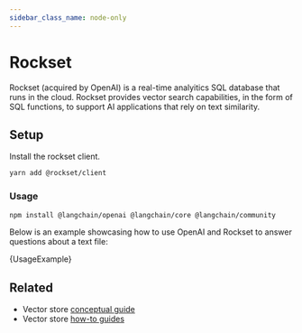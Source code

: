 ```yaml
---
sidebar_class_name: node-only
---
```



# Rockset

Rockset (acquired by OpenAI) is a real-time analyitics SQL database that runs in the cloud.
Rockset provides vector search capabilities, in the form of SQL functions, to support AI applications that rely on text similarity.

## Setup

Install the rockset client.

```bash
yarn add @rockset/client
```

### Usage


<IntegrationInstallTooltip></IntegrationInstallTooltip>

```bash npm2yarn
npm install @langchain/openai @langchain/core @langchain/community
```


Below is an example showcasing how to use OpenAI and Rockset to answer questions about a text file:

<CodeBlock language="typescript">{UsageExample}</CodeBlock>

## Related

- Vector store [conceptual guide](/docs/concepts/#vectorstores)
- Vector store [how-to guides](/docs/how_to/#vectorstores)
